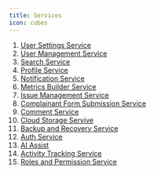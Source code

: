 ```yaml
---
title: Services
icon: cubes
---
```


1. [User Settings Service](./user-settings)
1. [User Management Service](./user-service)
1. [Search Service](./search)
1. [Profile Service](./profile-service)
1. [Notification Service](./notification)
1. [Metrics Builder Service](./metrics-builder)
1. [Issue Management Service](./issue-management)
1. [Complainant Form Submission Service](./complainant-form-submission)
1. [Comment Service](./comment)
1. [Cloud Storage Servive](./cloud_storage)
1. [Backup and Recovery Service](./backup-recovery)
1. [Auth Service](./auth-service)
1. [AI Assist](./ai_assist)
1. [Activity Tracking Service](./activity_tracking)
1. [Roles and Permission Service](./roles-and-permissions-service)